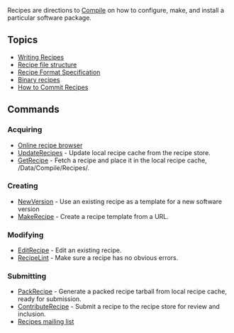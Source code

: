Recipes are directions to [[Compile]] on how to configure,
make, and install a particular software package. 

== Topics ==

* [[Writing Recipes]]
* [[Recipe file structure]]
* [[Recipe Format Specification]]
* [[Binary recipes]]
* [[How to Commit Recipes]]

== Commands ==

=== Acquiring ===
* [http://recipes.gobolinux.org/ Online recipe browser]
* [[UpdateRecipes]] - Update local recipe cache from the recipe store.
* [[GetRecipe]] - Fetch a recipe and place it in the local recipe cache, /Data/Compile/Recipes/.

=== Creating ===
* [[NewVersion]] - Use an existing recipe as a template for a new software version
* [[MakeRecipe]] - Create a recipe template from a URL.

=== Modifying ===
* [[EditRecipe]] - Edit an existing recipe.
* [[RecipeLint]] - Make sure a recipe has no obvious errors.

=== Submitting ===
* [[PackRecipe]] - Generate a packed recipe tarball from local recipe cache, ready for submission.
* [[ContributeRecipe]] - Submit a recipe to the recipe store for review and inclusion. 
* [http://lists.gobolinux.org/mailman/listinfo/gobolinux-recipes Recipes mailing list ]

